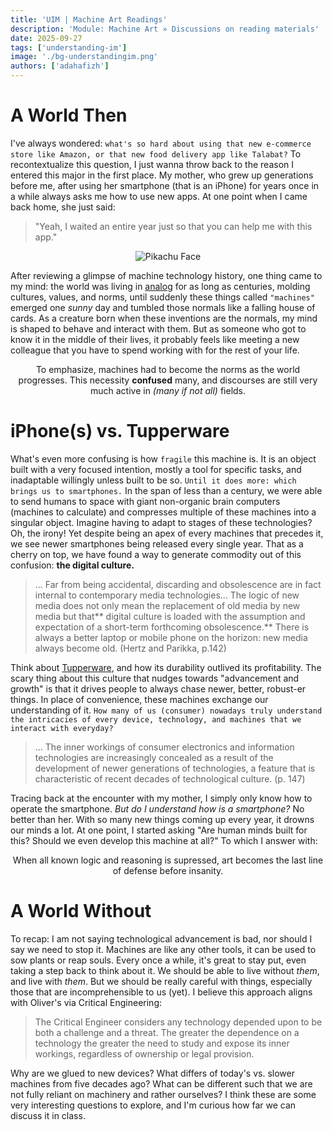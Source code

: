 ```yaml
---
title: 'UIM | Machine Art Readings'
description: 'Module: Machine Art » Discussions on reading materials'
date: 2025-09-27
tags: ['understanding-im']
image: './bg-understandingim.png'
authors: ['adahafizh']
---
```


# A World Then

I've always wondered: `what's so hard about using that new e-commerce store like Amazon, or that new food delivery app like Talabat?` To recontextualize this question, I just wanna throw back to the reason I entered this major in the first place. My mother, who grew up generations before me, after using her smartphone (that is an iPhone) for years once in a while always asks me how to use new apps. At one point when I came back home, she just said: 

> "Yeah, I waited an entire year just so that you can help me with this app."

<div align="center">
    <img src="https://i.kym-cdn.com/entries/icons/original/000/027/475/Screen_Shot_2018-10-25_at_11.02.15_AM.png" alt="Pikachu Face"></img>
</div>

After reviewing a glimpse of machine technology history, one thing came to my mind: the world was living in [analog](https://www.merriam-webster.com/dictionary/analog) for as long as centuries, molding cultures, values, and norms, until suddenly these things called `"machines"` emerged one *sunny* day and tumbled those normals like a falling house of cards. As a creature born when these inventions are the normals, my mind is shaped to behave and interact with them. But as someone who got to know it in the middle of their lives, it probably feels like meeting a new colleague that you have to spend working with for the rest of your life. 

<div align="center">
    <p> To emphasize, machines had to become the norms as the world progresses. This necessity <b>confused</b> many, and discourses are still very much active in <i>(many if not all)</i> fields. </p>
</div>

# iPhone(s) vs. Tupperware

What's even more confusing is how `fragile` this machine is. It is an object built with a very focused intention, mostly a tool for specific tasks, and inadaptable
willingly unless built to be so. `Until it does more: which brings us to smartphones.` In the span of less than a century, we were able to send humans to space with giant non-organic brain computers (machines to calculate) and compresses multiple of these machines into a singular object. Imagine having to adapt to stages of these technologies? Oh, the irony! Yet despite being an apex of every machines that precedes it, we see newer smartphones being released every single year. That as a cherry on top, we have found a way to generate commodity out of this confusion: **the digital culture.**

> ... Far from being accidental, discarding and obsolescence are in fact internal to contemporary media technologies... The logic of new media does not only mean the replacement of old media by new media but that** digital culture is loaded with the assumption and expectation of a short-term forthcoming obsolescence.** There is always a better laptop or mobile phone on the horizon: new media always become old. (Hertz and Parikka, p.142)

Think about [Tupperware](https://en.wikipedia.org/wiki/Tupperware), and how its durability outlived its profitability. The scary thing about this culture that nudges towards "advancement and growth" is that it drives people to always chase newer, better, robust-er things. In place of convenience, these machines exchange our understanding of it. `How many of us (consumer) nowadays truly understand the intricacies of every device, technology, and machines that we interact with everyday?` 

> ... The inner workings of consumer electronics and information technologies are increasingly concealed as a result of the development of newer generations of technologies, a feature that is characteristic of recent decades of technological culture. (p. 147)

Tracing back at the encounter with my mother, I simply only know how to operate the smartphone. *But do I understand how is a smartphone?* No better than her. With so many new things coming up every year, it drowns our minds a lot. At one point, I started asking "Are human minds built for this? Should we even develop this machine at all?" To which I answer with:

<div align="center">
    <p> When all known logic and reasoning is supressed, art becomes the last line of defense before insanity. </p>
</div>

# A World Without 

To recap: I am not saying technological advancement is bad, nor should I say we need to stop it. Machines are like any other tools, it can be used to sow plants or reap souls. Every once a while, it's great to stay put, even taking a step back to think about it. We should be able to live without *them*, and live with *them*. But we should be really careful with things, especially those that are incomprehensible to us (yet). I believe this approach aligns with Oliver's via Critical Engineering:

> The Critical Engineer considers any technology depended upon to be both a challenge and a threat. The greater the dependence on a technology the greater the need to study and expose its inner workings, regardless of ownership or legal provision.

Why are we glued to new devices? What differs of today's vs. slower machines from five decades ago? What can be different such that we are not fully reliant on machinery and rather ourselves? I think these are some very interesting questions to explore, and I'm curious how far we can discuss it in class. 



